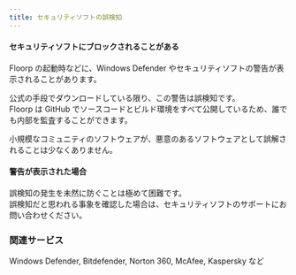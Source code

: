 ```yaml
---
title: セキュリティソフトの誤検知
---
```


#### セキュリティソフトにブロックされることがある

Floorp の起動時などに、Windows Defender やセキュリティソフトの警告が表示されることがあります。

公式の手段でダウンロードしている限り、この警告は誤検知です。\
Floorp は GitHub でソースコードとビルド環境をすべて公開しているため、誰でも内部を監査することができます。

小規模なコミュニティのソフトウェアが、悪意のあるソフトウェアとして誤解されることは少なくありません。

#### 警告が表示された場合

誤検知の発生を未然に防ぐことは極めて困難です。\
誤検知だと思われる事象を確認した場合は、セキュリティソフトのサポートにお問い合わせください。

### 関連サービス

Windows Defender, Bitdefender, Norton 360, McAfee, Kaspersky など